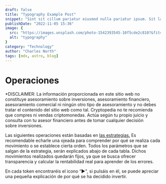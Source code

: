```yaml
---
draft: false
title: "Typography Example Post"
snippet: "Sint sit cillum pariatur eiusmod nulla pariatur ipsum. Sit laborum anim qui mollit tempor pariatur nisi minim dolor. Aliquip et adipisicing sit sit fugiat"
publishDate: "2022-11-05 15:36"
image: {
  src: "https://images.unsplash.com/photo-1542393545-10f5cde2c810?&fit=crop&w=430&h=240",
  alt: "typography"
}
category: "Technology"
author: "Charles North"
tags: [mdx, astro, blog]
---
```



<h1 class= "text-5xl font-bold text-center tracking-wide">Operaciones</h1>

<div class="mx-auto prose prose-lg mt-6 max-w-3xl prose-h3:underline prose-p:text-justify text-justify">

<p class="text-red-500 no-underline tracking-tighter text-lg/6">*DISCLAIMER: La información proporcionada en este sitio web no constituye asesoramiento sobre 
inversiones, asesoramiento financiero, asesoramiento comercial ni ningún otro tipo de asesoramiento y no debes tratar el contenido 
del sitio web como tal. Cryptopedia no te recomienda que compres ni vendas criptomonedas. Actúa según tu propio juicio y consulta 
con tu asesor financiero antes de tomar cualquier decisión sobre inversiones.</p>

<p class="tracking-tight text-lg/6">Las siguientes operaciones están basadas en <a href="/estrategias" class="text-blue-500 underline">las estrategias.</a> Es recomendable 
echarle una ojeada para comprender por qué se realiza cada movimiento o se establece cierta orden. Todos los parámetros que se salgan de 
la estrategia, serán explicados abajo de cada tabla. Dichos movimientos realizados quedarán fijos, ya que se busca ofrecer transparencia y
calcular la rentabilidad real para aprender de los errores.</p>

<p class="tracking-tight text-lg/6">En cada token encontraréis el icono “►", si pulsáis en él, se puede apreciar una pequeña explicación de por qué se ha decidido invertir.</p>

<ColorTable />

<OrderTable />

<OperationTable />

</div>